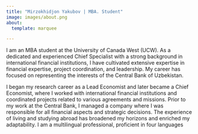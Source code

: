 ```yaml
---
title: "Mirzokhidjon Yakubov | MBA. Student"
image: images/about.png
about:
  template: marquee

---
```


I am an MBA student at the University of Canada West (UCW). As a dedicated and experienced Chief Specialist with a strong background in international financial institutions, I have cultivated extensive expertise in financial expertise, project coordination, and leadership. My career has focused on representing the interests of the Central Bank of Uzbekistan.

I began my research career as a Lead Economist and later became a Chief Economist, where I worked with international financial institutions and coordinated projects related to various agreements and missions. Prior to my work at the Central Bank, I managed a company where I was responsible for all financial aspects and strategic decisions. The experience of living and studying abroad has broadened my horizons and enriched my adaptability. I am a multilingual professional, proficient in four languages
